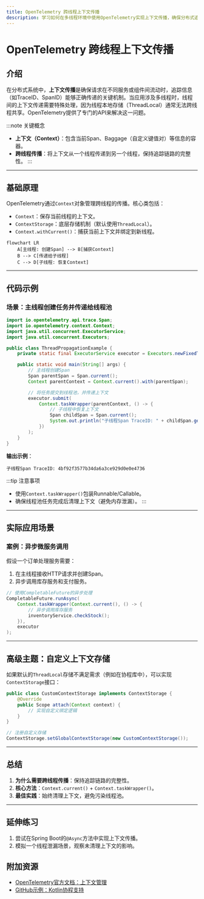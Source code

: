 ```yaml
---
title: OpenTelemetry 跨线程上下文传播
description: 学习如何在多线程环境中使用OpenTelemetry实现上下文传播，确保分布式追踪的连续性。
---
```


# OpenTelemetry 跨线程上下文传播

## 介绍

在分布式系统中，**上下文传播**是确保请求在不同服务或组件间流动时，追踪信息（如TraceID、SpanID）能够正确传递的关键机制。当应用涉及多线程时，线程间的上下文传递需要特殊处理，因为线程本地存储（ThreadLocal）通常无法跨线程共享。OpenTelemetry提供了专门的API来解决这一问题。

:::note 关键概念
- **上下文（Context）**：包含当前Span、Baggage（自定义键值对）等信息的容器。
- **跨线程传播**：将上下文从一个线程传递到另一个线程，保持追踪链路的完整性。
:::

---

## 基础原理

OpenTelemetry通过`Context`对象管理跨线程的传播。核心类包括：
- `Context`：保存当前线程的上下文。
- `ContextStorage`：底层存储机制（默认使用`ThreadLocal`）。
- `Context.withCurrent()`：捕获当前上下文并绑定到新线程。

```mermaid
flowchart LR
    A[主线程: 创建Span] --> B[捕获Context]
    B --> C[传递给子线程]
    C --> D[子线程: 恢复Context]
```

---

## 代码示例

### 场景：主线程创建任务并传递给线程池

```java
import io.opentelemetry.api.trace.Span;
import io.opentelemetry.context.Context;
import java.util.concurrent.ExecutorService;
import java.util.concurrent.Executors;

public class ThreadPropagationExample {
    private static final ExecutorService executor = Executors.newFixedThreadPool(2);

    public static void main(String[] args) {
        // 主线程创建Span
        Span parentSpan = Span.current();
        Context parentContext = Context.current().with(parentSpan);

        // 将任务提交到线程池，并传递上下文
        executor.submit(
            Context.taskWrapper(parentContext, () -> {
                // 子线程中恢复上下文
                Span childSpan = Span.current();
                System.out.println("子线程Span TraceID: " + childSpan.getSpanContext().getTraceId());
            })
        );
    }
}
```

**输出示例**：
```
子线程Span TraceID: 4bf92f3577b34da6a3ce929d0e0e4736
```

:::tip 注意事项
- 使用`Context.taskWrapper()`包装Runnable/Callable。
- 确保线程池任务完成后清理上下文（避免内存泄漏）。
:::

---

## 实际应用场景

### 案例：异步微服务调用
假设一个订单处理服务需要：
1. 在主线程接收HTTP请求并创建Span。
2. 异步调用库存服务和支付服务。

```java
// 使用CompletableFuture的异步处理
CompletableFuture.runAsync(
    Context.taskWrapper(Context.current(), () -> {
        // 异步调用库存服务
        inventoryService.checkStock();
    }),
    executor
);
```

---

## 高级主题：自定义上下文存储

如果默认的`ThreadLocal`存储不满足需求（例如在协程库中），可以实现`ContextStorage`接口：

```java
public class CustomContextStorage implements ContextStorage {
    @Override
    public Scope attach(Context context) {
        // 实现自定义绑定逻辑
    }
}

// 注册自定义存储
ContextStorage.setGlobalContextStorage(new CustomContextStorage());
```

---

## 总结

1. **为什么需要跨线程传播**：保持追踪链路的完整性。
2. **核心方法**：`Context.current()` + `Context.taskWrapper()`。
3. **最佳实践**：始终清理上下文，避免污染线程池。

---

## 延伸练习
1. 尝试在Spring Boot的`@Async`方法中实现上下文传播。
2. 模拟一个线程泄漏场景，观察未清理上下文的影响。

## 附加资源
- [OpenTelemetry官方文档：上下文管理](https://opentelemetry.io/docs/instrumentation/java/manual/#context-propagation)
- [GitHub示例：Kotlin协程支持](https://github.com/open-telemetry/opentelemetry-java-instrumentation/tree/main/examples/kotlin)